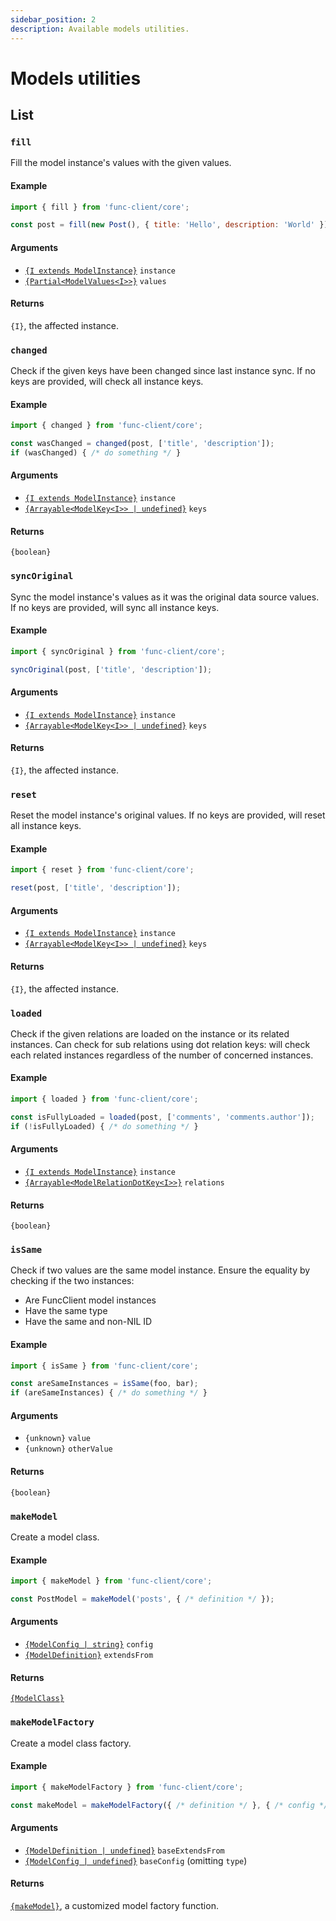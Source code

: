 ```yaml
---
sidebar_position: 2
description: Available models utilities.
---
```


# Models utilities

## List

### `fill`

Fill the model instance's values with the given values.

#### Example

```javascript
import { fill } from 'func-client/core';

const post = fill(new Post(), { title: 'Hello', description: 'World' });
```

#### Arguments

- [`{I extends ModelInstance}`](/docs/api/types#modelinstanced) `instance`
- [`{Partial<ModelValues<I>>}`](/docs/api/types#modelvaluesm) `values`

#### Returns

`{I}`, the affected instance.

### `changed`

Check if the given keys have been changed since last instance sync.
If no keys are provided, will check all instance keys.

#### Example

```javascript
import { changed } from 'func-client/core';

const wasChanged = changed(post, ['title', 'description']);
if (wasChanged) { /* do something */ }
```

#### Arguments

- [`{I extends ModelInstance}`](/docs/api/types#modelinstanced) `instance`
- [`{Arrayable<ModelKey<I>> | undefined}`](/docs/api/types#modelkeym) `keys`

#### Returns

`{boolean}`

### `syncOriginal`

Sync the model instance's values as it was the original data source values.
If no keys are provided, will sync all instance keys.

#### Example

```javascript
import { syncOriginal } from 'func-client/core';

syncOriginal(post, ['title', 'description']);
```

#### Arguments

- [`{I extends ModelInstance}`](/docs/api/types#modelinstanced) `instance`
- [`{Arrayable<ModelKey<I>> | undefined}`](/docs/api/types#modelkeym) `keys`

#### Returns

`{I}`, the affected instance.

### `reset`

Reset the model instance's original values.
If no keys are provided, will reset all instance keys.

#### Example

```javascript
import { reset } from 'func-client/core';

reset(post, ['title', 'description']);
```

#### Arguments

- [`{I extends ModelInstance}`](/docs/api/types#modelinstanced) `instance`
- [`{Arrayable<ModelKey<I>> | undefined}`](/docs/api/types#modelkeym) `keys`

#### Returns

`{I}`, the affected instance.

### `loaded`

Check if the given relations are loaded on the instance or its related instances.
Can check for sub relations using dot relation keys: will check each related instances regardless
of the number of concerned instances.

#### Example

```javascript
import { loaded } from 'func-client/core';

const isFullyLoaded = loaded(post, ['comments', 'comments.author']);
if (!isFullyLoaded) { /* do something */ }
```

#### Arguments

- [`{I extends ModelInstance}`](/docs/api/types#modelinstanced) `instance`
- [`{Arrayable<ModelRelationDotKey<I>>}`](/docs/api/types#modelrelationdotkeym) `relations`

#### Returns

`{boolean}`

### `isSame`

Check if two values are the same model instance. Ensure the equality by
checking if the two instances:

- Are FuncClient model instances
- Have the same type
- Have the same and non-NIL ID

#### Example

```javascript
import { isSame } from 'func-client/core';

const areSameInstances = isSame(foo, bar);
if (areSameInstances) { /* do something */ }
```

#### Arguments

- `{unknown}` `value`
- `{unknown}` `otherValue`

#### Returns

`{boolean}`

### `makeModel`

Create a model class.

#### Example

```javascript
import { makeModel } from 'func-client/core';

const PostModel = makeModel('posts', { /* definition */ });
```

#### Arguments

- [`{ModelConfig | string}`](/docs/api/types#modelconfig) `config`
- [`{ModelDefinition}`](/docs/api/types#modeldefinition) `extendsFrom`

#### Returns

[`{ModelClass}`](/docs/api/types#modelclass)

### `makeModelFactory`

Create a model class factory.

#### Example

```javascript
import { makeModelFactory } from 'func-client/core';

const makeModel = makeModelFactory({ /* definition */ }, { /* config */ });
```

#### Arguments

- [`{ModelDefinition | undefined}`](/docs/api/types#modeldefinition) `baseExtendsFrom`
- [`{ModelConfig | undefined}`](/docs/api/types#modelconfig) `baseConfig` (omitting `type`)

#### Returns

[`{makeModel}`](#makemodel), a customized model factory function.
